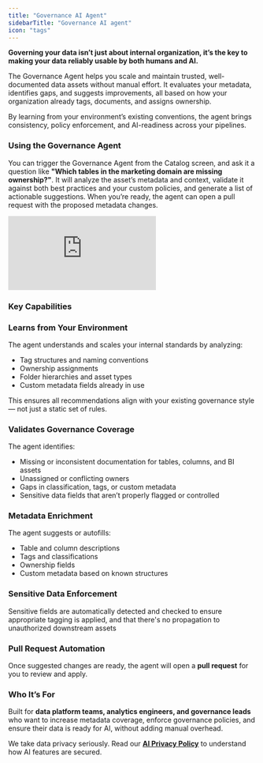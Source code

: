```yaml
---
title: "Governance AI Agent"
sidebarTitle: "Governance AI agent"
icon: "tags"
---
```


<Card title="Learn more about Ella's full set of AI agents" icon="droplet" href="/cloud/ai-agents/overview" horizontal="true">
</Card>

**Governing your data isn’t just about internal organization, it’s the key to making your data reliably usable by both humans and AI.** 

The Governance Agent helps you scale and maintain trusted, well-documented data assets without manual effort. It evaluates your metadata, identifies gaps, and suggests improvements, all based on how your organization already tags, documents, and assigns ownership. 

By learning from your environment’s existing conventions, the agent brings consistency, policy enforcement, and AI-readiness across your pipelines.

### **Using the Governance Agent**

You can trigger the Governance Agent from the Catalog screen, and ask it a question like **"Which tables in the marketing domain are missing ownership?"**. It will analyze the asset’s metadata and context, validate it against both best practices and your custom policies, and generate a list of actionable suggestions. When you’re ready, the agent can open a pull request with the proposed metadata changes.

<Frame>
  <div style={{ paddingBottom: "64.98194945848375%" }}>
    <iframe
      src="https://www.loom.com/embed/ba808275d66740e7930144ae54bae85a?sid=45fa929a-689c-4930-8068-ac14cbcfcb99"
      frameborder="0"
      webkitAllowFullScreen
      mozAllowFullScreen
      allowfullscreen
      style={{
        position: "absolute",
        top: 0,
        left: 0,
        width: "100%",
        height: "100%",
      }}
    ></iframe>
  </div>
</Frame>

### Key Capabilities

### Learns from Your Environment

The agent understands and scales your internal standards by analyzing:

- Tag structures and naming conventions
- Ownership assignments
- Folder hierarchies and asset types
- Custom metadata fields already in use

This ensures all recommendations align with your existing governance style — not just a static set of rules.

### Validates Governance Coverage

The agent identifies:

- Missing or inconsistent documentation for tables, columns, and BI assets
- Unassigned or conflicting owners
- Gaps in classification, tags, or custom metadata
- Sensitive data fields that aren’t properly flagged or controlled

### Metadata Enrichment

The agent suggests or autofills:

- Table and column descriptions
- Tags and classifications
- Ownership fields
- Custom metadata based on known structures

### Sensitive Data Enforcement

Sensitive fields are automatically detected and checked to ensure appropriate tagging is applied, and that there's no propagation to unauthorized downstream assets

### Pull Request Automation

Once suggested changes are ready, the agent will open a **pull request** for you to review and apply.

### Who It’s For

Built for **data platform teams, analytics engineers, and governance leads** who want to increase metadata coverage, enforce governance policies, and ensure their data is ready for AI, without adding manual overhead.


<Check>We take data privacy seriously. Read our [**AI Privacy Policy**](/cloud/general/ai-privacy-policy) to understand how AI features are secured.</Check>
